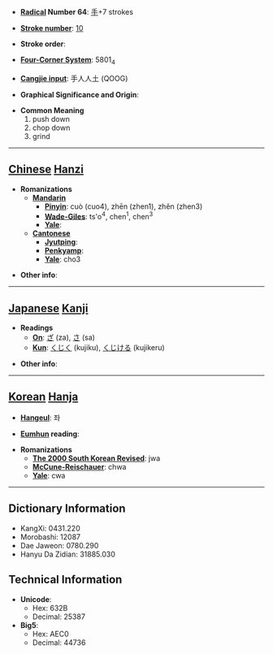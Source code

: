 * '''[[Wiktionary:Chinese radical index| Radical]] Number 64''': [[Wiktionary:Chinese radical index 手|手]]+7 strokes

* '''[[Wiktionary:Chinese total strokes index|Stroke number]]''': [[Wiktionary:Chinese total strokes index 10|10]]

* '''Stroke order''': 

* '''[[Wiktionary:Chinese four corner index|Four-Corner System]]''': 5801<sub>4</sub>

* '''[[Wiktionary:Chinese Cangjie index|Cangjie input]]''': 手人人土 (QOOG)

* '''Graphical Significance and Origin''': 

* '''Common Meaning'''
*#push down
*# chop down
*# grind


----

== [[Chinese]] [[Hanzi]] ==

* '''Romanizations'''
** '''[[Mandarin]]'''
*** '''[[Pinyin]]''': cuò (cuo4), zhēn (zhen1), zhěn (zhen3)
*** '''[[Wade-Giles]]''': ts'o<sup>4</sup>, chen<sup>1</sup>, chen<sup>3</sup>
*** '''[[Yale]]''': 
** '''[[Cantonese]]'''
*** '''[[Jyutping]]''':
*** '''[[Penkyamp]]''': 
*** '''[[Yale]]''': cho3

* '''Other info''': 

----

== [[Japanese]] [[Kanji]] ==

* '''Readings'''
** '''[[On]]''': [[ざ]] (za), [[さ]] (sa)
** '''[[Kun]]''': [[くじく]] (kujiku), [[くじける]] (kujikeru)

* '''Other info''':  

----

== [[Korean]] [[Hanja]] ==

* '''[[Hangeul]]''': 좌

* '''[[Eumhun]] reading''': 

* '''Romanizations'''
** '''[[The 2000 South Korean Revised Romanization|The 2000 South Korean Revised]]''': jwa
** '''[[McCune-Reischauer]]''': chwa
** '''[[Yale]]''': cwa

----

== Dictionary Information ==

* KangXi: 0431.220
* Morobashi: 12087
* Dae Jaweon: 0780.290
* Hanyu Da Zidian: 31885.030

== Technical Information ==

* '''Unicode''':
** Hex: 632B
** Decimal: 25387
* '''Big5''':
** Hex: AEC0
** Decimal: 44736